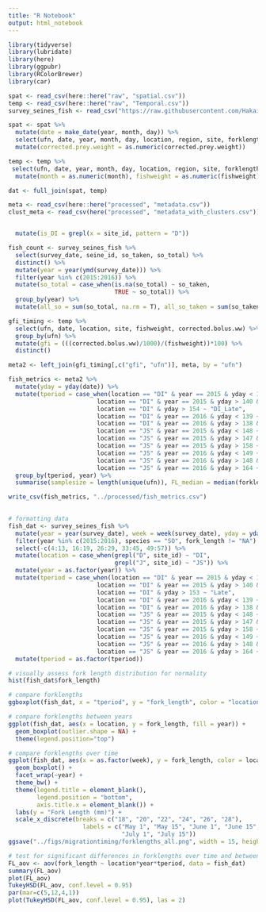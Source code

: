 ```yaml
---
title: "R Notebook"
output: html_notebook
---
```




```r
library(tidyverse)
library(lubridate)
library(here)
library(ggpubr)
library(RColorBrewer)
library(car)

spat <- read_csv(here::here("raw", "spatial.csv")) 
temp <- read_csv(here::here("raw", "Temporal.csv"))
survey_seines_fish <- read_csv("https://raw.githubusercontent.com/HakaiInstitute/jsp-data/master/jsp_catch_and_bio_data_complete.csv")

spat <- spat %>%
  mutate(date = make_date(year, month, day)) %>%
  select(ufn, date, year, month, day, location, region, site, forklength, fishweight, corrected.bolus.ww = corrected.ww, phylum, class, order, infraorder, family, genus, plot.taxon.g, plot.taxon, life.stage, DI, count, size, length.avg, corrected.prey.weight = corrected.weight) %>%
  mutate(corrected.prey.weight = as.numeric(corrected.prey.weight))

temp <- temp %>%
 select(ufn, date, year, month, day, location, region, site, forklength, fishweight, corrected.bolus.ww = corrected.ww, phylum, class, order, infraorder, family, genus, plot.taxon.g, plot.taxon, life.stage, DI, count, size, length.avg, corrected.prey.weight = corrected.weight) %>%
  mutate(month = as.numeric(month), fishweight = as.numeric(fishweight), day = as.numeric(day), length.avg = as.numeric(length.avg))

dat <- full_join(spat, temp)

meta <- read_csv(here::here("processed", "metadata.csv"))
clust_meta <- read_csv(here("processed", "metadata_with_clusters.csv"))


  mutate(is_DI = grepl(x = site_id, pattern = "D"))
```

```r
fish_count <- survey_seines_fish %>%
  select(survey_date, seine_id, so_taken, so_total) %>%
  distinct() %>%
  mutate(year = year(ymd(survey_date))) %>%
  filter(year %in% c(2015:2016)) %>%
  mutate(so_total = case_when(is.na(so_total) ~ so_taken,
                              TRUE ~ so_total)) %>%
  group_by(year) %>%
  mutate(all_so = sum(so_total, na.rm = T), all_so_taken = sum(so_taken, na.rm = T))

```

```r
gfi_timing <- temp %>%
  select(ufn, date, location, site, fishweight, corrected.bolus.ww) %>%
  group_by(ufn) %>%
  mutate(gfi = (((corrected.bolus.ww)/1000)/(fishweight))*100) %>%
  distinct() 

meta2 <- left_join(gfi_timing[,c("gfi", "ufn")], meta, by = "ufn")

fish_metrics <- meta2 %>%
  mutate(yday = yday(date)) %>%
  mutate(tperiod = case_when(location == "DI" & year == 2015 & yday < 141 ~ "DI_Early",
                         location == "DI" & year == 2015 & yday > 140 & yday < 155 ~ "DI_Peak",
                         location == "DI" & yday > 154 ~ "DI_Late",
                         location == "DI" & year == 2016 & yday < 139 ~ "DI_Early",
                         location == "DI" & year == 2016 & yday > 138 & yday < 155 ~ "DI_Peak",
                         location == "JS" & year == 2015 & yday < 148 ~ "JS_Early",
                         location == "JS" & year == 2015 & yday > 147 & yday < 159 ~ "JS_Peak",
                         location == "JS" & year == 2015 & yday > 158 ~ "JS_Late",
                         location == "JS" & year == 2016 & yday < 149 ~ "JS_Early",
                         location == "JS" & year == 2016 & yday > 148 & yday < 164 ~ "JS_Peak",
                         location == "JS" & year == 2016 & yday > 164 ~ "JS_Late")) %>% 
  group_by(tperiod, year) %>%
  summarise(samplesize = length(unique(ufn)), FL_median = median(forklength, na.rm = T), FL_min = min(forklength, na.rm = T), FL_max = max(forklength, na.rm = T), FW_median = median(fishweight, na.rm = T), FW_min = min(fishweight, na.rm = T), FW_max = max(fishweight, na.rm = T), GFI_median = median(gfi, na.rm = T), GFI_min = min(gfi, na.rm = T), GFI_max = max(gfi, na.rm = T))

write_csv(fish_metrics, "../processed/fish_metrics.csv")
 
```



```r
# formatting data
fish_dat <- survey_seines_fish %>%
  mutate(year = year(survey_date), week = week(survey_date), yday = yday(survey_date))  %>%
  filter(year %in% c(2015:2016), species == "SO", fork_length != "NA") %>%
  select(-c(4:13, 16:19, 26:29, 33:45, 49:57)) %>%
  mutate(location = case_when(grepl("D", site_id) ~ "DI",
                              grepl("J", site_id) ~ "JS")) %>%
  mutate(year = as.factor(year)) %>%
  mutate(tperiod = case_when(location == "DI" & year == 2015 & yday < 141 ~ "Early", #ydays for each migration timing group based on Brett's cumulative catch over the sampling period using Q1 and Q3
                         location == "DI" & year == 2015 & yday > 140 & yday < 154 ~ "Peak",
                         location == "DI" & yday > 153 ~ "Late",
                         location == "DI" & year == 2016 & yday < 139 ~ "Early",
                         location == "DI" & year == 2016 & yday > 138 & yday < 155 ~ "Peak",
                         location == "JS" & year == 2015 & yday < 148 ~ "Early",
                         location == "JS" & year == 2015 & yday > 147 & yday < 159 ~ "Peak",
                         location == "JS" & year == 2015 & yday > 158 ~ "Late",
                         location == "JS" & year == 2016 & yday < 149 ~ "Early",
                         location == "JS" & year == 2016 & yday > 148 & yday < 164 ~ "Peak",
                         location == "JS" & year == 2016 & yday > 164 ~ "Late")) %>%
  mutate(tperiod = as.factor(tperiod))

# visually assess fork length distribution for normality
hist(fish_dat$fork_length)

# compare forklengths
ggboxplot(fish_dat, x = "tperiod", y = "fork_length", color = "location")

# compare forklengths between years
ggplot(fish_dat, aes(x = location, y = fork_length, fill = year)) + 
  geom_boxplot(outlier.shape = NA) + 
  theme(legend.position="top")

# compare forklengths over time
ggplot(fish_dat, aes(x = as.factor(week), y = fork_length, color = location)) +
  geom_boxplot() +
  facet_wrap(~year) +
  theme_bw() +
  theme(legend.title = element_blank(),
        legend.position = "bottom",
        axis.title.x = element_blank()) +
  labs(y = "Fork Length (mm)") +
  scale_x_discrete(breaks = c("18", "20", "22", "24", "26", "28"), 
                     labels = c("May 1", "May 15", "June 1", "June 15", 
                                "July 1", "July 15")) 
ggsave("../figs/migrationtiming/forklengths_all.png", width = 15, height = 10, units = "cm")

# test for significant differences in forklengths over time and between locations (factorial anova)
FL_aov <- aov(fork_length ~ location*year*tperiod, data = fish_dat)
summary(FL_aov)
plot(FL_aov)
TukeyHSD(FL_aov, conf.level = 0.95)
par(mar=c(5,12,4,1))
plot(TukeyHSD(FL_aov, conf.level = 0.95), las = 2)


```


